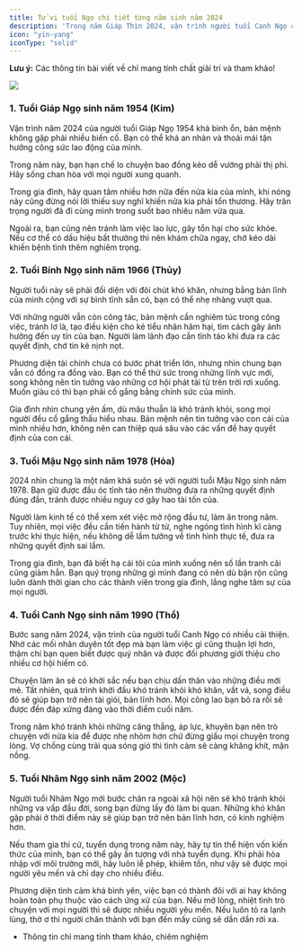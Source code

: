 ```yaml
---
title: Tử vi tuổi Ngọ chi tiết từng năm sinh năm 2024
description: 'Trong năm Giáp Thìn 2024, vận trình người tuổi Canh Ngọ có nhiều cải thiện. Nhờ các mối nhân duyên tốt đẹp mà bạn làm việc gì cũng thuận lợi hơn, nhưng cần chú ý vấn đề sức khoẻ.'
icon: "yin-yang"
iconType: "solid"
---
```


<Warning> **Lưu ý:** Các thông tin bài viết về chỉ mang tính chất giải trí và tham khảo! </Warning>

<Frame caption="Tử vi tuổi Ngọ chi tiết từng năm sinh năm 2024">
    <img src="https://raw.githubusercontent.com/hautph/docs/main/images/tuoi-ngo-tung-nam-sinh-2024.jpg" />
</Frame>

### 1. Tuổi Giáp Ngọ sinh năm 1954 (Kim)

Vận trình năm 2024 của người tuổi Giáp Ngọ 1954 khá bình ổn, bản mệnh không gặp phải nhiều biến cố. Bạn có thể khá an nhàn và thoải mái tận hưởng công sức lao động của mình.

Trong năm này, bạn hạn chế lo chuyện bao đồng kẻo dễ vướng phải thị phi. Hãy sống chan hòa với mọi người xung quanh.

Trong gia đình, hãy quan tâm nhiều hơn nữa đến nửa kia của mình, khi nóng nảy cũng đừng nói lời thiếu suy nghĩ khiến nửa kia phải tổn thương. Hãy trân trọng người đã đi cùng mình trong suốt bao nhiêu năm vừa qua.

Ngoài ra, bạn cũng nên tránh làm việc lao lực, gây tổn hại cho sức khỏe. Nếu cơ thể có dấu hiệu bất thường thì nên khám chữa ngay, chớ kéo dài khiến bệnh tình thêm nghiêm trọng.

### 2. Tuổi Bính Ngọ sinh năm 1966 (Thủy)

Người tuổi này sẽ phải đối diện với đôi chút khó khăn, nhưng bằng bản lĩnh của mình cộng với sự bình tĩnh sẵn có, bạn có thể nhẹ nhàng vượt qua.

Với những người vẫn còn công tác, bản mệnh cần nghiêm túc trong công việc, tránh lơ là, tạo điều kiện cho kẻ tiểu nhân hãm hại, tìm cách gây ảnh hưởng đến uy tín của bạn. Người làm lãnh đạo cần tỉnh táo khi đưa ra các quyết định, chớ tin kẻ nịnh nọt.

Phương diện tài chính chưa có bước phát triển lớn, nhưng nhìn chung bạn vẫn có đồng ra đồng vào. Bạn có thể thử sức trong những lĩnh vực mới, song không nên tin tưởng vào những cơ hội phát tài từ trên trời rơi xuống. Muốn giàu có thì bạn phải cố gắng bằng chính sức của mình.

Gia đình nhìn chung yên ấm, dù mâu thuẫn là khó tránh khỏi, song mọi người đều cố gắng thấu hiểu nhau. Bản mệnh nên tin tưởng vào con cái của mình nhiều hơn, không nên can thiệp quá sâu vào các vấn đề hay quyết định của con cái.

### 3. Tuổi Mậu Ngọ sinh năm 1978 (Hỏa)

2024 nhìn chung là một năm khá suôn sẻ với người tuổi Mậu Ngọ sinh năm 1978. Bạn giữ được đầu óc tỉnh táo nên thường đưa ra những quyết định đúng đắn, tránh được nhiều nguy cơ gây hao tài tốn của.

Người làm kinh tế có thể xem xét việc mở rộng đầu tư, làm ăn trong năm. Tuy nhiên, mọi việc đều cần tiến hành từ từ, nghe ngóng tình hình kĩ càng trước khi thực hiện, nếu không dễ lầm tưởng về tình hình thực tế, đưa ra những quyết định sai lầm.

Trong gia đình, bạn đã biết hạ cái tôi của mình xuống nên số lần tranh cãi cũng giảm hẳn. Bạn quý trọng những gì mình đang có nên dù bận rộn cũng luôn dành thời gian cho các thành viên trong gia đình, lắng nghe tâm sự của mọi người.

### 4. Tuổi Canh Ngọ sinh năm 1990 (Thổ)

Bước sang năm 2024, vận trình của người tuổi Canh Ngọ có nhiều cải thiện. Nhờ các mối nhân duyên tốt đẹp mà bạn làm việc gì cũng thuận lợi hơn, thậm chí bạn quen biết được quý nhân và được đối phương giới thiệu cho nhiều cơ hội hiếm có.

Chuyện làm ăn sẽ có khởi sắc nếu bạn chịu dấn thân vào những điều mới mẻ. Tất nhiên, quá trình khởi đầu khó tránh khỏi khó khăn, vất vả, song điều đó sẽ giúp bạn trở nên tài giỏi, bản lĩnh hơn. Mọi công lao bạn bỏ ra rồi sẽ được đền đáp xứng đáng vào thời điểm cuối năm.

Trong năm khó tránh khỏi những căng thẳng, áp lực, khuyên bạn nên trò chuyện với nửa kia để được nhẹ nhõm hơn chứ đừng giấu mọi chuyện trong lòng. Vợ chồng cùng trải qua sóng gió thì tình cảm sẽ càng khăng khít, mặn nồng.

### 5. Tuổi Nhâm Ngọ sinh năm 2002 (Mộc)

Người tuổi Nhâm Ngọ mới bước chân ra ngoài xã hội nên sẽ khó tránh khỏi những va vấp đầu đời, song bạn đừng lấy đó làm bi quan. Những khó khăn gặp phải ở thời điểm này sẽ giúp bạn trở nên bản lĩnh hơn, có kinh nghiệm hơn.

Nếu tham gia thi cử, tuyển dụng trong năm này, hãy tự tin thể hiện vốn kiến thức của mình, bạn có thể gây ấn tượng với nhà tuyển dụng. Khi phải hòa nhập với môi trường mới, hãy luôn lễ phép, khiêm tốn, như vậy sẽ được mọi người yêu mến và chỉ dạy cho nhiều điều.

Phương diện tình cảm khá bình yên, việc bạn có thành đôi với ai hay không hoàn toàn phụ thuộc vào cách ứng xử của bạn. Nếu mở lòng, nhiệt tình trò chuyện với mọi người thì sẽ được nhiều người yêu mến. Nếu luôn tỏ ra lạnh lùng, thờ ơ thì người chân thành với bạn đến mấy cũng sẽ dần dần rời xa.

* Thông tin chỉ mang tính tham khảo, chiêm nghiệm